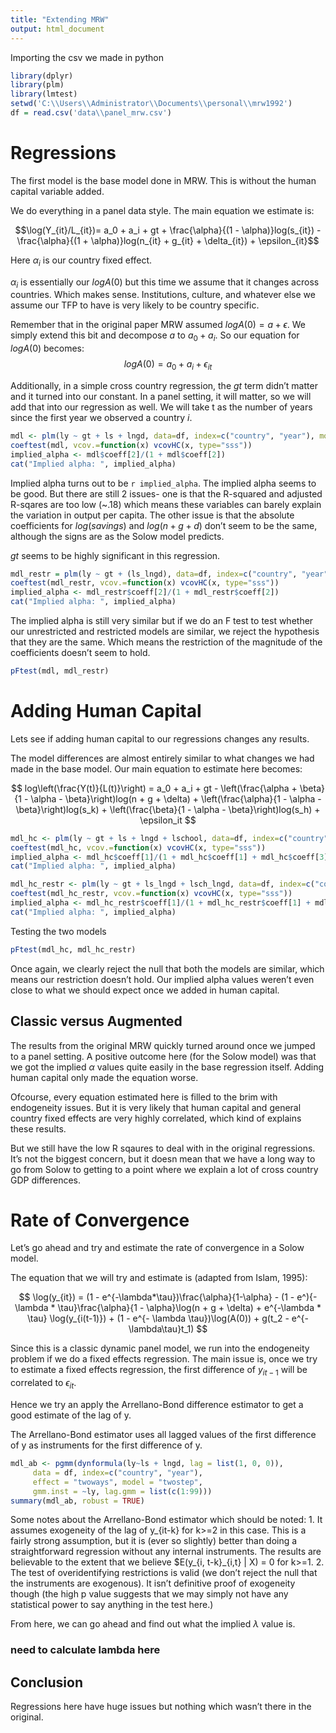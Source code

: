 ```yaml
---
title: "Extending MRW"
output: html_document
---
```

Importing the csv we made in python

```r
library(dplyr)
library(plm)
library(lmtest)
setwd('C:\\Users\\Administrator\\Documents\\personal\\mrw1992')
df = read.csv('data\\panel_mrw.csv')
```

# Regressions

The first model is the base model done in MRW. This is without the human capital variable added. 

We do everything in a panel data style. The main equation we estimate is:

$$\log(Y_{it}/L_{it})= a_0 + a_i + gt + \frac{\alpha}{(1 - \alpha)}log(s_{it}) - \frac{\alpha}{(1 + \alpha)}log(n_{it} + g_{it} + \delta_{it}) + \epsilon_{it}$$

Here $\alpha_i$ is our country fixed effect. 

$\alpha_i$ is essentially our $logA(0)$ but this time we assume that it changes across countries. Which makes sense. Institutions, culture, and whatever else we assume our TFP to have is very likely to be country specific. 

Remember that in the original paper MRW assumed $logA(0) = a + \epsilon$. We simply extend this bit and decompose $a$ to $a_0 + a_i$. So our equation for $logA(0)$ becomes:
$$ logA(0) = a_0 + a_i + \epsilon_{it} $$

Additionally, in a simple cross country regression, the $gt$ term didn't matter and it turned into our constant. In a panel setting, it will matter, so we will add that into our regression as well. We will take t as the number of years since the first year we observed a country $i$.


```r
mdl <- plm(ly ~ gt + ls + lngd, data=df, index=c("country", "year"), model="within")
coeftest(mdl, vcov.=function(x) vcovHC(x, type="sss"))
implied_alpha <- mdl$coeff[2]/(1 + mdl$coeff[2])
cat("Implied alpha: ", implied_alpha)
```

Implied alpha turns out to be `r implied_alpha`. The implied alpha seems to be good. But there are still 2 issues- one is that the R-squared and adjusted R-sqares are too low (~.18) which means these variables can barely explain the variation in output per capita. 
The other issue is that the absolute coefficients for $log(savings)$ and $log(n + g + d)$ don't seem to be the same, although the signs are as the Solow model predicts.

$gt$ seems to be highly significant in this regression.

```r
mdl_restr = plm(ly ~ gt + (ls_lngd), data=df, index=c("country", "year"), model="within")
coeftest(mdl_restr, vcov.=function(x) vcovHC(x, type="sss"))
implied_alpha <- mdl_restr$coeff[2]/(1 + mdl_restr$coeff[2])
cat("Implied alpha: ", implied_alpha)
```


The implied alpha is still very similar but if we do an F test to test whether our unrestricted and restricted models are similar, we reject the hypothesis that they are the same. Which means the restriction of the magnitude of the coefficients doesn't seem to hold.



```r
pFtest(mdl, mdl_restr)
```


# Adding Human Capital

Lets see if adding human capital to our regressions changes any results.

The model differences are almost entirely similar to what changes we had made in the base model. Our main equation to estimate here becomes:

$$
log\left(\frac{Y(t)}{L(t)}\right) = a_0 + a_i + gt - \left(\frac{\alpha + \beta}{1 - \alpha - \beta}\right)log(n + g + \delta) + \left(\frac{\alpha}{1 - \alpha - \beta}\right)log(s_k) + \left(\frac{\beta}{1 - \alpha - \beta}\right)log(s_h) + \epsilon_it
$$

```r
mdl_hc <- plm(ly ~ gt + ls + lngd + lschool, data=df, index=c("country", "year"), model="within")
coeftest(mdl_hc, vcov.=function(x) vcovHC(x, type="sss"))
implied_alpha <- mdl_hc$coeff[1]/(1 + mdl_hc$coeff[1] + mdl_hc$coeff[3])
cat("Implied alpha: ", implied_alpha)
```

```r
mdl_hc_restr <- plm(ly ~ gt + ls_lngd + lsch_lngd, data=df, index=c("country", "year"), model="within")
coeftest(mdl_hc_restr, vcov.=function(x) vcovHC(x, type="sss"))
implied_alpha <- mdl_hc_restr$coeff[1]/(1 + mdl_hc_restr$coeff[1] + mdl_hc_restr$coeff[2])
cat("Implied alpha: ", implied_alpha)
```

Testing the two models

```r
pFtest(mdl_hc, mdl_hc_restr)
```

Once again, we clearly reject the null that both the models are similar, which means our restriction doesn't hold. Our implied alpha values weren't even close to what we should expect once we added in human capital.

## Classic versus Augmented
The results from the original MRW quickly turned around once we jumped to a panel setting. A positive outcome here (for the Solow model) was that we got the implied $\alpha$ values quite easily in the base regression itself. Adding human capital only made the equation worse.

Ofcourse, every equation estimated here is filled to the brim with endogeneity issues. But it is very likely that human capital and general country fixed effects are very highly correlated, which kind of explains these results.

But we still have the low R sqaures to deal with in the original regressions. It's not the biggest concern, but it doesn mean that we have a long way to go from Solow to getting to a point where we explain a lot of cross country GDP differences.

# Rate of Convergence

Let's go ahead and try and estimate the rate of convergence in a Solow model. 

The equation that we will try and estimate is (adapted from Islam, 1995):

$$
\log(y_{it}) = (1 - e^{-\lambda*\tau})\frac{\alpha}{1-\alpha} - (1 - e^){-\lambda * \tau}\frac{\alpha}{1 - \alpha}\log(n + g + \delta) + e^{-\lambda * \tau} \log(y_{i(t-1)}) + (1 - e^{- \lambda \tau})\log(A(0)) + g(t_2 - e^{-\lambda\tau}t_1) 
$$

Since this is a classic dynamic panel model, we run into the endogeneity problem if we do a fixed effects regression. The main issue is, once we try to estimate a fixed effects regression, the first difference of $y_{it-1}$ will be correlated to $\epsilon_{it}$. 

Hence we try an apply the Arrellano-Bond difference estimator to get a good estimate of the lag of y. 

The Arrellano-Bond estimator uses all lagged values of the first difference of y as instruments for the first difference of y.

```r
mdl_ab <- pgmm(dynformula(ly~ls + lngd, lag = list(1, 0, 0)),
	 data = df, index=c("country", "year"), 
	 effect = "twoways", model = "twostep",
	 gmm.inst = ~ly, lag.gmm = list(c(1:99)))
summary(mdl_ab, robust = TRUE)
```

Some notes about the Arrellano-Bond estimator which should be noted:
1. It assumes exogeneity of the lag of y_{it-k} for k>=2 in this case. This is a fairly strong assumption, but it is (ever so slightly) better than doing a straightforward regression without any internal instruments. The results are believable to the extent that we believe $E(y_{i, t-k}\epsilon_{i,t} | X) = 0 for k>=1.
2. The test of overidentifying restrictions is valid (we don't reject the null that the instruments are exogenous). It isn't definitive proof of exogeneity though (the high p value suggests that we may simply not have any statistical power to say anything in the test here.)

From here, we can go ahead and find out what the implied $\lambda$ value is.

### need to calculate lambda here

## Conclusion

Regressions here have huge issues but nothing which wasn't there in the original.